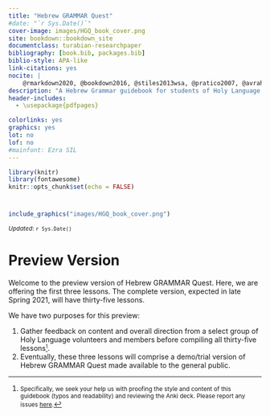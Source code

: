 ---
title: "Hebrew GRAMMAR Quest"
#date: "`r Sys.Date()`"
cover-image: images/HGQ_book_cover.png
site: bookdown::bookdown_site
documentclass: turabian-researchpaper
bibliography: [book.bib, packages.bib]
biblio-style: APA-like
link-citations: yes
nocite: |
    @rmarkdown2020, @bookdown2016, @stiles2013wsa, @pratico2007, @avraham2012, @beckman, @beckman2012, @beckmana
description: "A Hebrew Grammar guidebook for students of Holy Language Institute."
header-includes:
  - \usepackage{pdfpages}

colorlinks: yes
graphics: yes
lot: no
lof: no
#mainfont: Ezra SIL
---

```{r setup, include=FALSE}
library(knitr)
library(fontawesome)
knitr::opts_chunk$set(echo = FALSE)

```

#  {.unnumbered}

```{r, out.width = "800pt", fig.align='center'}
include_graphics("images/HGQ_book_cover.png")
```

<small>*Updated*: `r Sys.Date()`</small>

# Preview Version {#preface .unnumbered}

Welcome to the preview version of Hebrew GRAMMAR Quest. Here, we are offering the first three lessons. The complete version, expected in late Spring 2021, will have thirty-five lessons.

We have two purposes for this preview:

1.  Gather feedback on content and overall direction from a select group of Holy Language volunteers and members before compiling all thirty-five lessons<small>[^index-1]</small>.
2.  Eventually, these three lessons will comprise a demo/trial version of Hebrew GRAMMAR Quest made available to the general public.

[^index-1]: <small>Specifically, we seek your help us with proofing the style and content of this guidebook (typos and readability) and reviewing the Anki deck.  Please report any issues [here](#report_issue).</small>
